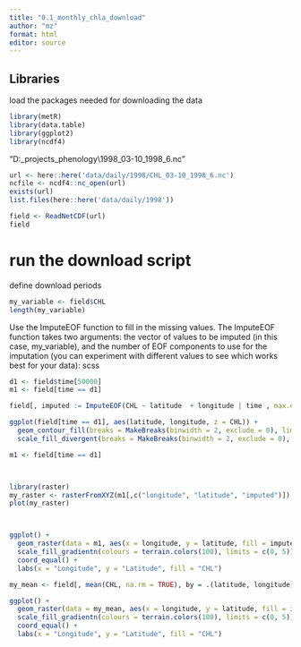 ```yaml
---
title: "0.1_monthly_chla_download"
author: "mz"
format: html
editor: source
---
```


## Libraries

load the packages needed for downloading the data

```r


library(metR)
library(data.table)
library(ggplot2)
library(ncdf4)
```



"D:\Dropbox\R_projects\SV_phenology\data\daily\1998\CHL_03-10_1998_6.nc"

```r
url <- here::here('data/daily/1998/CHL_03-10_1998_6.nc')
ncfile <- ncdf4::nc_open(url)
exists(url)
list.files(here::here('data/daily/1998'))

field <- ReadNetCDF(url)
field
```


# run the download script

define download periods

```r
my_variable <- field$CHL
length(my_variable)
```
Use the ImputeEOF function to fill in the missing values. The ImputeEOF function takes two arguments: the vector of values to be imputed (in this case, my_variable), and the number of EOF components to use for the imputation (you can experiment with different values to see which works best for your data):
scss
```r
d1 <- field$time[50000]
m1 <- field[time == d1]

field[, imputed := ImputeEOF(CHL ~ latitude  + longitude | time , max.eof = 3)]

```

```r
ggplot(field[time == d1], aes(latitude, longitude, z = CHL)) +
  geom_contour_fill(breaks = MakeBreaks(binwidth = 2, exclude = 0), limits = c(0, 3)) +
  scale_fill_divergent(breaks = MakeBreaks(binwidth = 2, exclude = 0), limits = c(0, 3))
```


```r
m1 <- field[time == d1]



library(raster)
my_raster <- rasterFromXYZ(m1[,c("longitude", "latitude", "imputed")])
plot(my_raster)



ggplot() +
  geom_raster(data = m1, aes(x = longitude, y = latitude, fill = imputed)) +
  scale_fill_gradientn(colours = terrain.colors(100), limits = c(0, 5)) +
  coord_equal() +
  labs(x = "Longitude", y = "Latitude", fill = "CHL")

```



```r
my_mean <- field[, mean(CHL, na.rm = TRUE), by = .(latitude, longitude)]

ggplot() +
  geom_raster(data = my_mean, aes(x = longitude, y = latitude, fill = imputed)) +
  scale_fill_gradientn(colours = terrain.colors(100), limits = c(0, 5)) +
  coord_equal() +
  labs(x = "Longitude", y = "Latitude", fill = "CHL")

```

